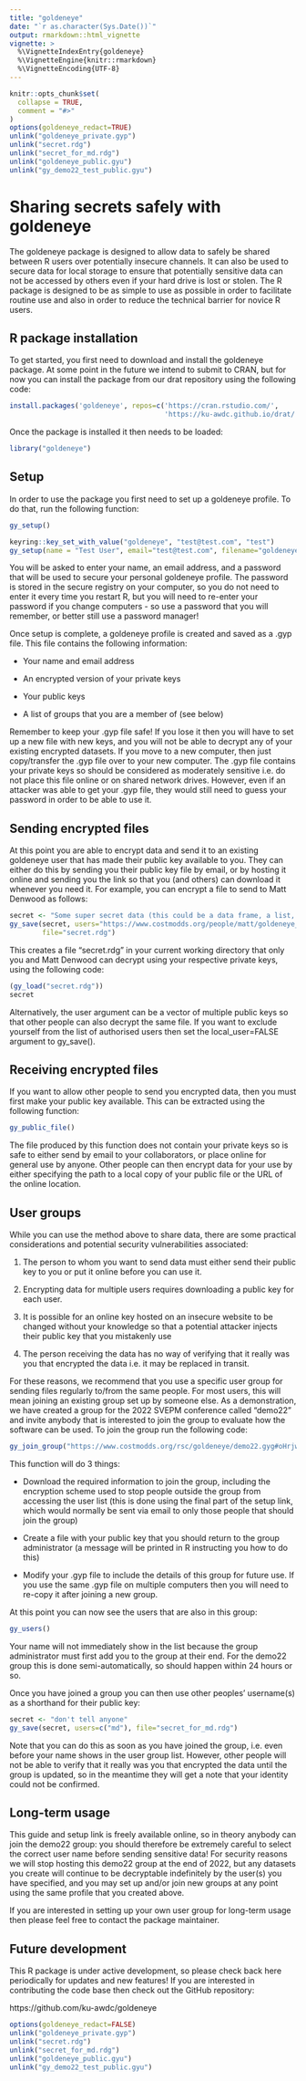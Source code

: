 ```yaml
---
title: "goldeneye"
date: "`r as.character(Sys.Date())`"
output: rmarkdown::html_vignette
vignette: >
  %\VignetteIndexEntry{goldeneye}
  %\VignetteEngine{knitr::rmarkdown}
  %\VignetteEncoding{UTF-8}
---
```


```r
knitr::opts_chunk$set(
  collapse = TRUE,
  comment = "#>"
)
options(goldeneye_redact=TRUE)
unlink("goldeneye_private.gyp")
unlink("secret.rdg")
unlink("secret_for_md.rdg")
unlink("goldeneye_public.gyu")
unlink("gy_demo22_test_public.gyu")
```

# Sharing secrets safely with goldeneye

The goldeneye package is designed to allow data to safely be shared between R users over potentially insecure channels.  It can also be used to secure data for local storage to ensure that potentially sensitive data can not be accessed by others even if your hard drive is lost or stolen.  The R package is designed to be as simple to use as possible in order to facilitate routine use and also in order to reduce the technical barrier for novice R users.


## R package installation 

To get started, you first need to download and install the goldeneye package.  At some point in the future we intend to submit to CRAN, but for now you can install the package from our drat repository using the following code:

```r
install.packages('goldeneye', repos=c('https://cran.rstudio.com/',
                                      'https://ku-awdc.github.io/drat/'))
```

Once the package is installed it then needs to be loaded:

```r
library("goldeneye")
```

## Setup

In order to use the package you first need to set up a goldeneye profile.  To do that, run the following function:

```r
gy_setup()
```

```r
keyring::key_set_with_value("goldeneye", "test@test.com", "test")
gy_setup(name = "Test User", email="test@test.com", filename="goldeneye_private.gyp", path=getwd(), append_Rprofile = FALSE)
```

You will be asked to enter your name, an email address, and a password that will be used to secure your personal goldeneye profile.  The password is stored in the secure registry on your computer, so you do not need to enter it every time you restart R, but you will need to re-enter your password if you change computers - so use a password that you will remember, or better still use a password manager!

Once setup is complete, a goldeneye profile is created and saved as a .gyp file.  This file contains the following information:

- Your name and email address

- An encrypted version of your private keys

- Your public keys

- A list of groups that you are a member of (see below)

Remember to keep your .gyp file safe! If you lose it then you will have to set up a new file with new keys, and you will not be able to decrypt any of your existing encrypted datasets.  If you move to a new computer, then just copy/transfer the .gyp file over to your new computer.  The .gyp file contains your private keys so should be considered as moderately sensitive i.e. do not place this file online or on shared network drives.  However, even if an attacker was able to get your .gyp file, they would still need to guess your password in order to be able to use it.

## Sending encrypted files

At this point you are able to encrypt data and send it to an existing goldeneye user that has made their public key available to you.  They can either do this by sending you their public key file by email, or by hosting it online and sending you the link so that you (and others) can download it whenever you need it.  For example, you can encrypt a file to send to Matt Denwood as follows:

```r
secret <- "Some super secret data (this could be a data frame, a list, or any other R object)"
gy_save(secret, users="https://www.costmodds.org/people/matt/goldeneye_public.gyu",
        file="secret.rdg")
```

This creates a file "secret.rdg" in your current working directory that only you and Matt Denwood can decrypt using your respective private keys, using the following code:

```r
(gy_load("secret.rdg"))
secret
```

Alternatively, the user argument can be a vector of multiple public keys so that other people can also decrypt the same file. If you want to exclude yourself from the list of authorised users then set the local_user=FALSE argument to gy_save().

## Receiving encrypted files

If you want to allow other people to send you encrypted data, then you must first make your public key available.  This can be extracted using the following function:

```r
gy_public_file()
```

The file produced by this function does not contain your private keys so is safe to either send by email to your collaborators, or place online for general use by anyone.  Other people can then encrypt data for your use by either specifying the path to a local copy of your public file or the URL of the online location.

## User groups

While you can use the method above to share data, there are some practical considerations and potential security vulnerabilities associated:

1.  The person to whom you want to send data must either send their public key to you or put it online before you can use it.

1.  Encrypting data for multiple users requires downloading a public key for each user.

1.  It is possible for an online key hosted on an insecure website to be changed without your knowledge so that a potential attacker injects their public key that you mistakenly use

1.  The person receiving the data has no way of verifying that it really was you that encrypted the data i.e. it may be replaced in transit.  

For these reasons, we recommend that you use a specific user group for sending files regularly to/from the same people. For most users, this will mean joining an existing group set up by someone else.  As a demonstration, we have created a group for the 2022 SVEPM conference called "demo22" and invite anybody that is interested to join the group to evaluate how the software can be used.  To join the group run the following code:

```r
gy_join_group("https://www.costmodds.org/rsc/goldeneye/demo22.gyg#oHrjws1utM#md")
```

This function will do 3 things:

- Download the required information to join the group, including the encryption scheme used to stop people outside the group from accessing the user list (this is done using the final part of the setup link, which would normally be sent via email to only those people that should join the group)

- Create a file with your public key that you should return to the group administrator (a message will be printed in R instructing you how to do this)

- Modify your .gyp file to include the details of this group for future use.  If you use the same .gyp file on multiple computers then you will need to re-copy it after joining a new group.

At this point you can now see the users that are also in this group:

```r
gy_users()
```


Your name will not immediately show in the list because the group administrator must first add you to the group at their end.  For the demo22 group this is done semi-automatically, so should happen within 24 hours or so.

Once you have joined a group you can then use other peoples' username(s) as a shorthand for their public key:

```r
secret <- "don't tell anyone"
gy_save(secret, users=c("md"), file="secret_for_md.rdg")
```

Note that you can do this as soon as you have joined the group, i.e. even before your name shows in the user group list.  However, other people will not be able to verify that it really was you that encrypted the data until the group is updated, so in the meantime they will get a note that your identity could not be confirmed.

## Long-term usage

This guide and setup link is freely available online, so in theory anybody can join the demo22 group:  you should therefore be extremely careful to select the correct user name before sending sensitive data!  For security reasons we will stop hosting this demo22 group at the end of 2022, but any datasets you create will continue to be decryptable indefinitely by the user(s) you have specified, and you may set up and/or join new groups at any point using the same profile that you created above. 

If you are interested in setting up your own user group for long-term usage then please feel free to contact the package maintainer.

## Future development

This R package is under active development, so please check back here periodically for updates and new features!  If you are interested in contributing the code base then check out the GitHub repository:

https://github.com/ku-awdc/goldeneye

```r
options(goldeneye_redact=FALSE)
unlink("goldeneye_private.gyp")
unlink("secret.rdg")
unlink("secret_for_md.rdg")
unlink("goldeneye_public.gyu")
unlink("gy_demo22_test_public.gyu")
```

